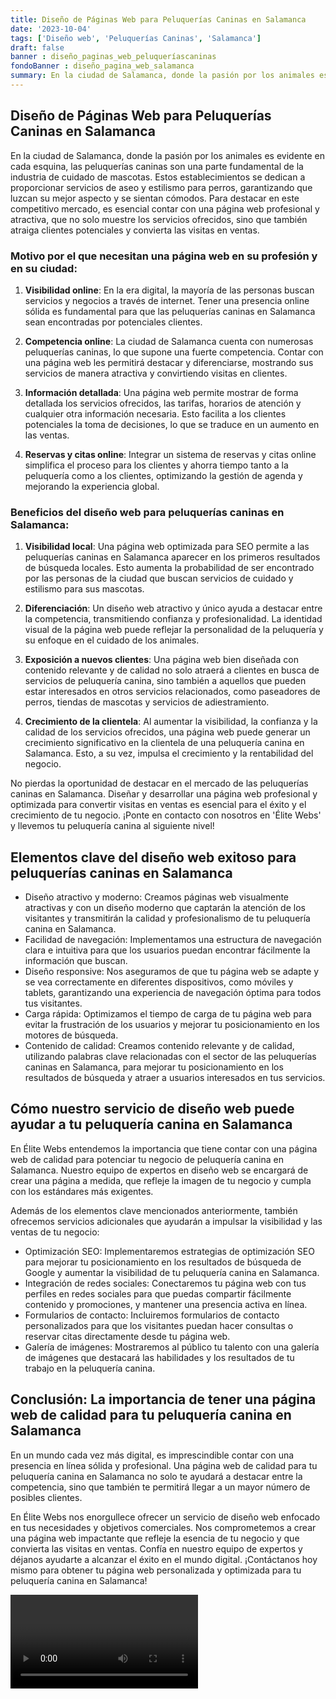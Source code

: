 ```yaml
---
title: Diseño de Páginas Web para Peluquerías Caninas en Salamanca
date: '2023-10-04'
tags: ['Diseño web', 'Peluquerías Caninas', 'Salamanca']
draft: false
banner : diseño_paginas_web_peluqueríascaninas
fondoBanner : diseño_pagina_web_salamanca
summary: En la ciudad de Salamanca, donde la pasión por los animales es evidente en cada esquina, las peluquerías caninas son una parte fundamental de la industria de cuidado de mascotas. Estos establecimientos se dedican a proporcionar servicios de aseo y estilismo para perros, garantizando que luzcan su mejor aspecto y se sientan cómodos. Para destacar en este competitivo mercado, es esencial contar con una página web profesional y atractiva, que no solo muestre los servicios ofrecidos, sino que también atraiga clientes potenciales y convierta las visitas en ventas.
---
```


## Diseño de Páginas Web para Peluquerías Caninas en Salamanca

En la ciudad de Salamanca, donde la pasión por los animales es evidente en cada esquina, las peluquerías caninas son una parte fundamental de la industria de cuidado de mascotas. Estos establecimientos se dedican a proporcionar servicios de aseo y estilismo para perros, garantizando que luzcan su mejor aspecto y se sientan cómodos. Para destacar en este competitivo mercado, es esencial contar con una página web profesional y atractiva, que no solo muestre los servicios ofrecidos, sino que también atraiga clientes potenciales y convierta las visitas en ventas.

### Motivo por el que necesitan una página web en su profesión y en su ciudad:

1. **Visibilidad online**: En la era digital, la mayoría de las personas buscan servicios y negocios a través de internet. Tener una presencia online sólida es fundamental para que las peluquerías caninas en Salamanca sean encontradas por potenciales clientes.

2. **Competencia online**: La ciudad de Salamanca cuenta con numerosas peluquerías caninas, lo que supone una fuerte competencia. Contar con una página web les permitirá destacar y diferenciarse, mostrando sus servicios de manera atractiva y convirtiendo visitas en clientes.

3. **Información detallada**: Una página web permite mostrar de forma detallada los servicios ofrecidos, las tarifas, horarios de atención y cualquier otra información necesaria. Esto facilita a los clientes potenciales la toma de decisiones, lo que se traduce en un aumento en las ventas.

4. **Reservas y citas online**: Integrar un sistema de reservas y citas online simplifica el proceso para los clientes y ahorra tiempo tanto a la peluquería como a los clientes, optimizando la gestión de agenda y mejorando la experiencia global.

### Beneficios del diseño web para peluquerías caninas en Salamanca:

1. **Visibilidad local**: Una página web optimizada para SEO permite a las peluquerías caninas en Salamanca aparecer en los primeros resultados de búsqueda locales. Esto aumenta la probabilidad de ser encontrado por las personas de la ciudad que buscan servicios de cuidado y estilismo para sus mascotas.

2. **Diferenciación**: Un diseño web atractivo y único ayuda a destacar entre la competencia, transmitiendo confianza y profesionalidad. La identidad visual de la página web puede reflejar la personalidad de la peluquería y su enfoque en el cuidado de los animales.

3. **Exposición a nuevos clientes**: Una página web bien diseñada con contenido relevante y de calidad no solo atraerá a clientes en busca de servicios de peluquería canina, sino también a aquellos que pueden estar interesados en otros servicios relacionados, como paseadores de perros, tiendas de mascotas y servicios de adiestramiento.

4. **Crecimiento de la clientela**: Al aumentar la visibilidad, la confianza y la calidad de los servicios ofrecidos, una página web puede generar un crecimiento significativo en la clientela de una peluquería canina en Salamanca. Esto, a su vez, impulsa el crecimiento y la rentabilidad del negocio.

No pierdas la oportunidad de destacar en el mercado de las peluquerías caninas en Salamanca. Diseñar y desarrollar una página web profesional y optimizada para convertir visitas en ventas es esencial para el éxito y el crecimiento de tu negocio. ¡Ponte en contacto con nosotros en 'Élite Webs' y llevemos tu peluquería canina al siguiente nivel!

<GifSeo />

<Cta />

## Elementos clave del diseño web exitoso para peluquerías caninas en Salamanca

- Diseño atractivo y moderno: Creamos páginas web visualmente atractivas y con un diseño moderno que captarán la atención de los visitantes y transmitirán la calidad y profesionalismo de tu peluquería canina en Salamanca.
- Facilidad de navegación: Implementamos una estructura de navegación clara e intuitiva para que los usuarios puedan encontrar fácilmente la información que buscan.
- Diseño responsive: Nos aseguramos de que tu página web se adapte y se vea correctamente en diferentes dispositivos, como móviles y tablets, garantizando una experiencia de navegación óptima para todos tus visitantes.
- Carga rápida: Optimizamos el tiempo de carga de tu página web para evitar la frustración de los usuarios y mejorar tu posicionamiento en los motores de búsqueda.
- Contenido de calidad: Creamos contenido relevante y de calidad, utilizando palabras clave relacionadas con el sector de las peluquerías caninas en Salamanca, para mejorar tu posicionamiento en los resultados de búsqueda y atraer a usuarios interesados en tus servicios.

## Cómo nuestro servicio de diseño web puede ayudar a tu peluquería canina en Salamanca

En Élite Webs entendemos la importancia que tiene contar con una página web de calidad para potenciar tu negocio de peluquería canina en Salamanca. Nuestro equipo de expertos en diseño web se encargará de crear una página a medida, que refleje la imagen de tu negocio y cumpla con los estándares más exigentes.

Además de los elementos clave mencionados anteriormente, también ofrecemos servicios adicionales que ayudarán a impulsar la visibilidad y las ventas de tu negocio:

- Optimización SEO: Implementaremos estrategias de optimización SEO para mejorar tu posicionamiento en los resultados de búsqueda de Google y aumentar la visibilidad de tu peluquería canina en Salamanca.
- Integración de redes sociales: Conectaremos tu página web con tus perfiles en redes sociales para que puedas compartir fácilmente contenido y promociones, y mantener una presencia activa en línea.
- Formularios de contacto: Incluiremos formularios de contacto personalizados para que los visitantes puedan hacer consultas o reservar citas directamente desde tu página web.
- Galería de imágenes: Mostraremos al público tu talento con una galería de imágenes que destacará las habilidades y los resultados de tu trabajo en la peluquería canina.

## Conclusión: La importancia de tener una página web de calidad para tu peluquería canina en Salamanca

En un mundo cada vez más digital, es imprescindible contar con una presencia en línea sólida y profesional. Una página web de calidad para tu peluquería canina en Salamanca no solo te ayudará a destacar entre la competencia, sino que también te permitirá llegar a un mayor número de posibles clientes.

En Élite Webs nos enorgullece ofrecer un servicio de diseño web enfocado en tus necesidades y objetivos comerciales. Nos comprometemos a crear una página web impactante que refleje la esencia de tu negocio y que convierta las visitas en ventas. Confía en nuestro equipo de expertos y déjanos ayudarte a alcanzar el éxito en el mundo digital. ¡Contáctanos hoy mismo para obtener tu página web personalizada y optimizada para tu peluquería canina en Salamanca!

<Video />

<CtaBot job='Peluquerías Caninas' city='Salamanca'/>

<Gmaps query='Salamanca+españa+maps' />
